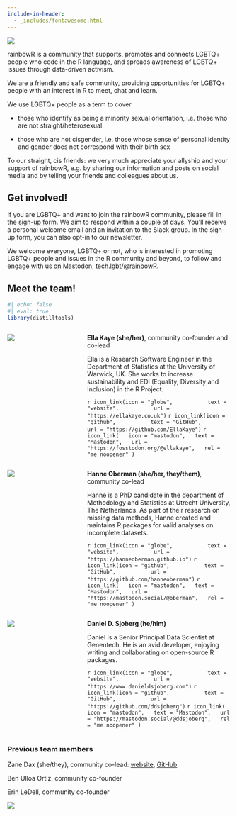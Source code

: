 ```yaml
---
include-in-header: 
  - _includes/fontawesome.html
---
```


![](images/rainbowR-banner-thin1.svg)

rainbowR is a community that supports, promotes and connects LGBTQ+ people who code in the R language, and spreads awareness of LGBTQ+ issues through data-driven activism. 

We are a friendly and safe community, providing opportunities for LGBTQ+ people with an interest in R to meet, chat and learn.

We use LGBTQ+ people as a term to cover

-   those who identify as being a minority sexual orientation, i.e. those who are not straight/heterosexual

-   those who are not cisgender, i.e. those whose sense of personal identity and gender does not correspond with their birth sex

To our straight, cis friends: we very much appreciate your allyship and your support of rainbowR, e.g. by sharing our information and posts on social media and by telling your friends and colleagues about us.

## Get involved!

If you are LGBTQ+ and want to join the rainbowR community, please fill in the [sign-up form](https://docs.google.com/forms/d/1y7SOWE3IW-fpR_5Cd4mK-CMUpFZ-hvhY4cTj34JqTVE/). We aim to respond within a couple of days. You'll receive a personal welcome email and an invitation to the Slack group. In the sign-up form, you can also opt-in to our newsletter.

We welcome everyone, LGBTQ+ or not, who is interested in promoting LGBTQ+ people and issues in the R community and beyond, to follow and engage with us on Mastodon, [tech.lgbt/@rainbowR](https://tech.lgbt/@rainbowR).

## Meet the team!

```r
#| echo: false
#| eval: true
library(distilltools)
```

:::: {.columns}

::: {.column width="25%"}
![](images/people/ella.jpeg)
:::

::: {.column width="5%"}

:::

::: {.column width="70%"}
**Ella Kaye (she/her)**, community co-founder and co-lead

Ella is a Research Software Engineer in the Department of Statistics at the University of Warwick, UK. She works to increase sustainability and EDI (Equality, Diversity and Inclusion) in the R Project. 

`r icon_link(icon = "globe",
          text = "website",
          url = "https://ellakaye.co.uk")
`
`r icon_link(icon = "github",
          text = "GitHub",
          url = "https://github.com/EllaKaye")
`
`r icon_link(
  icon = "mastodon",
  text = "Mastodon",
  url = "https://fosstodon.org/@ellakaye",
  rel = "me noopener"
)`
:::

::::


:::: {.columns}

::: {.column width="25%"}
![](images/people/hanne.jpeg)
:::

::: {.column width="5%"}

:::

::: {.column width="70%"}
**Hanne Oberman (she/her, they/them)**, community co-lead

Hanne is a PhD candidate in the department of Methodology and Statistics at Utrecht University, The Netherlands. As part of their research on missing data methods, Hanne created and maintains R packages for valid analyses on incomplete datasets.

`r icon_link(icon = "globe",
          text = "website",
          url = "https://hanneoberman.github.io")
`
`r icon_link(icon = "github",
          text = "GitHub",
          url = "https://github.com/hanneoberman")
`
`r icon_link(
  icon = "mastodon",
  text = "Mastodon",
  url = "https://mastodon.social/@oberman",
  rel = "me noopener"
)`
:::

::::

:::: {.columns}

::: {.column width="25%"}
![](images/people/daniel.jpeg)
:::

::: {.column width="5%"}

:::

::: {.column width="70%"}
**Daniel D. Sjoberg (he/him)**

Daniel is a Senior Principal Data Scientist at Genentech. He is an avid developer, enjoying writing and collaborating on open-source R packages.

`r icon_link(icon = "globe",
          text = "website",
          url = "https://www.danieldsjoberg.com")
`
`r icon_link(icon = "github",
          text = "GitHub",
          url = "https://github.com/ddsjoberg")
`
`r icon_link(
  icon = "mastodon",
  text = "Mastodon",
  url = "https://mastodon.social/@ddsjoberg",
  rel = "me noopener"
)`
:::

::::


### Previous team members

Zane Dax (she/they), community co-lead: [website](https://www.trans-can.ca), [GitHub](https://github.com/PythonCoderUnicorn)

Ben Ulloa Ortiz, community co-founder

Erin LeDell, community co-founder

![](images/rainbowR-banner-thin2.svg)